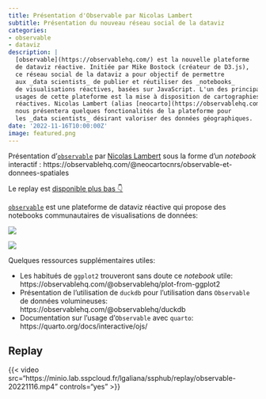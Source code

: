 ```yaml
---
title: Présentation d'Observable par Nicolas Lambert
subtitle: Présentation du nouveau réseau social de la dataviz
categories:
- observable
- dataviz
description: |
  [observable](https://observablehq.com/) est la nouvelle plateforme
  de dataviz réactive. Initiée par Mike Bostock (créateur de D3.js),
  ce réseau social de la dataviz a pour objectif de permettre 
  aux _data scientists_ de publier et réutiliser des _notebooks_  
  de visualisations réactives, basées sur JavaScript. L'un des principaux
  usages de cette plateforme est la mise à disposition de cartographies
  réactives. Nicolas Lambert (alias [neocarto](https://observablehq.com/@neocartocnrs))
  nous présentera quelques fonctionalités de la plateforme pour
  les _data scientists_ désirant valoriser des données géographiques.
date: '2022-11-16T10:00:00Z'
image: featured.png
---
```


Présentation d'[`observable`](https://observablehq.com/explore)
par [Nicolas Lambert](https://observablehq.com/@neocartocnrs)
sous la forme d'un _notebook_ interactif : https://observablehq.com/@neocartocnrs/observable-et-donnees-spatiales 

Le replay est [disponible plus bas 👇](#replay)

[`observable`](https://observablehq.com/) est
une plateforme
de dataviz réactive qui propose des notebooks
communautaires de visualisations de données:

![](observable2.png)

![](observable1.png)

Quelques ressources supplémentaires utiles:

- Les habitués de `ggplot2` trouveront sans doute ce _notebook_ utile: https://observablehq.com/@observablehq/plot-from-ggplot2
- Présentation de l'utilisation de `duckdb` pour l'utilisation dans `Observable` de données volumineuses: https://observablehq.com/@observablehq/duckdb
- Documentation sur l'usage d'`Observable` avec `quarto`: https://quarto.org/docs/interactive/ojs/


## Replay {#replay}



{{< video src="https://minio.lab.sspcloud.fr/lgaliana/ssphub/replay/observable-20221116.mp4" controls="yes" >}}




